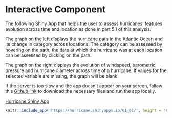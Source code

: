 # Interactive Component {#intercom}

The following  Shiny App that helps the user to assess hurricanes' features evolution across time and location as done in part 5.1 of this analysis.

The graph on the left displays the hurricane path in the Atlantic Ocean and its change in category across locations. The category can be assessed by hovering on the path; the date at which the hurricane was at each location can be assessed by clicking on the path.

The graph on the right displays the evolution of windspeed, barometric pressure and hurricane diameter across time of a hurricane. If values for the selected variable are missing, the graph will be blank.

If the server is too slow and the app doesn't appear on your screen, follow this [Github link](https://github.com/jqz300/edav_proj) to download the necessary files and run the app locally.


[Hurricane Shiny App](https://hurricane.shinyapps.io/01_01/)

```r
knitr::include_app('https://hurricane.shinyapps.io/01_01/', height = '600px')
```



